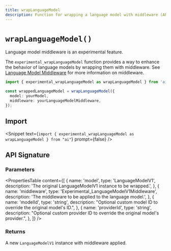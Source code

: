 ```yaml
---
title: wrapLanguageModel
description: Function for wrapping a language model with middleware (API Reference)
---
```


# `wrapLanguageModel()`

<Note type="warning">
  Language model middleware is an experimental feature.
</Note>

The `experimental_wrapLanguageModel` function provides a way to enhance the behavior of language models
by wrapping them with middleware.
See [Language Model Middleware](/docs/ai-sdk-core/middleware) for more information on middleware.

```ts
import { experimental_wrapLanguageModel as wrapLanguageModel } from 'ai';

const wrappedLanguageModel = wrapLanguageModel({
  model: yourModel,
  middleware: yourLanguageModelMiddleware,
});
```

## Import

<Snippet
  text={`import { experimental_wrapLanguageModel as wrapLanguageModel } from "ai"`}
  prompt={false}
/>

## API Signature

### Parameters

<PropertiesTable
  content={[
    {
      name: 'model',
      type: 'LanguageModelV1',
      description: 'The original LanguageModelV1 instance to be wrapped.',
    },
    {
      name: 'middleware',
      type: 'Experimental_LanguageModelV1Middleware',
      description: 'The middleware to be applied to the language model.',
    },
    {
      name: 'modelId',
      type: 'string',
      description:
        "Optional custom model ID to override the original model's ID.",
    },
    {
      name: 'providerId',
      type: 'string',
      description:
        "Optional custom provider ID to override the original model's provider.",
    },
  ]}
/>

### Returns

A new `LanguageModelV1` instance with middleware applied.

